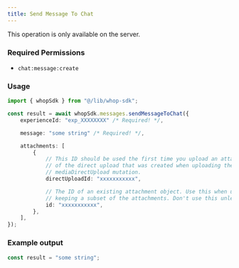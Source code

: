 ```yaml
---
title: Send Message To Chat
---
```

<Note>This operation is only available on the server.</Note>

### Required Permissions
 - `chat:message:create`

### Usage

```typescript
import { whopSdk } from "@/lib/whop-sdk";

const result = await whopSdk.messages.sendMessageToChat({
	experienceId: "exp_XXXXXXXX" /* Required! */,

	message: "some string" /* Required! */,

	attachments: [
		{
			// This ID should be used the first time you upload an attachment. It is the ID
			// of the direct upload that was created when uploading the file to S3 via the
			// mediaDirectUpload mutation.
			directUploadId: "xxxxxxxxxxx",

			// The ID of an existing attachment object. Use this when updating a resource and
			// keeping a subset of the attachments. Don't use this unless you know what you're doing.
			id: "xxxxxxxxxxx",
		},
	],
});

```

### Example output

```typescript
const result = "some string";

```
